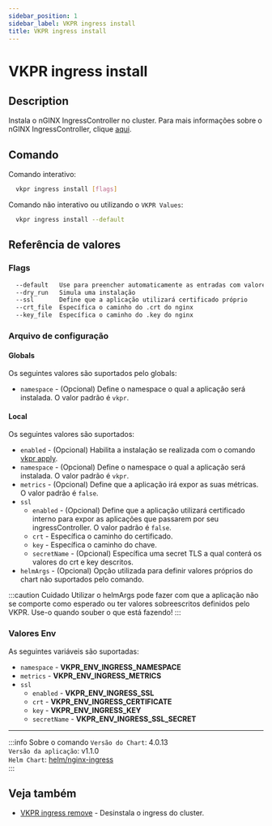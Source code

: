 ```yaml
---
sidebar_position: 1
sidebar_label: VKPR ingress install
title: VKPR ingress install
---
```


# VKPR ingress install

## Description

Instala o nGINX IngressController no cluster. Para mais informações sobre o nGINX IngressController, clique [aqui](https://kubernetes.github.io/ingress-nginx/deploy/).

## Comando

Comando interativo:

```bash
  vkpr ingress install [flags]
```

Comando não interativo ou utilizando o `VKPR Values`:

```bash
  vkpr ingress install --default
```

## Referência de valores

### Flags

```sh
  --default   Use para preencher automaticamente as entradas com valores padrões
  --dry_run   Simula uma instalação
  --ssl       Define que a aplicação utilizará certificado próprio
  --crt_file  Específica o caminho do .crt do nginx
  --key_file  Específica o caminho do .key do nginx
```

### Arquivo de configuração

#### Globals

Os seguintes valores são suportados pelo globals:

- `namespace` - (Opcional) Define o namespace o qual a aplicação será instalada. O valor padrão é `vkpr`.

#### Local

Os seguintes valores são suportados:

- `enabled` - (Opcional) Habilita a instalação se realizada com o comando [vkpr apply](/docs/commands/apply).
- `namespace` - (Opcional) Define o namespace o qual a aplicação será instalada. O valor padrão é `vkpr`.
- `metrics` - (Opcional) Define que a aplicação irá expor as suas métricas. O valor padrão é `false`.
- `ssl`
  - `enabled` - (Opcional) Define que a aplicação utilizará certificado interno para expor as aplicações que passarem por seu ingressController. O valor padrão é `false`.
  - `crt` - Específica o caminho do certificado.
  - `key` - Específica o caminho do chave.
  - `secretName` - (Opcional) Específica uma secret TLS a qual conterá os valores do crt e key descritos.
- `helmArgs` - (Opcional) Opção utilizada para definir valores próprios do chart não suportados pelo comando.

:::caution Cuidado
Utilizar o helmArgs pode fazer com que a aplicação não se comporte como esperado ou ter valores sobreescritos definidos pelo VKPR.
Use-o quando souber o que está fazendo!
:::

### Valores Env

As seguintes variáveis são suportadas:

- `namespace` - **VKPR_ENV_INGRESS_NAMESPACE**
- `metrics` - **VKPR_ENV_INGRESS_METRICS**
- `ssl`
  - `enabled` - **VKPR_ENV_INGRESS_SSL**
  - `crt` - **VKPR_ENV_INGRESS_CERTIFICATE**
  - `key` - **VKPR_ENV_INGRESS_KEY**
  - `secretName` - **VKPR_ENV_INGRESS_SSL_SECRET**

---

:::info Sobre o comando
`Versão do Chart`: 4.0.13 <br/>
`Versão da aplicação`: v1.1.0 <br/>
`Helm Chart`: [helm/nginx-ingress](https://artifacthub.io/packages/helm/ingress-nginx/ingress-nginx) <br/>
:::

## Veja também

- [VKPR ingress remove](/docs/commands/ingress/remove) - Desinstala o ingress do cluster.
